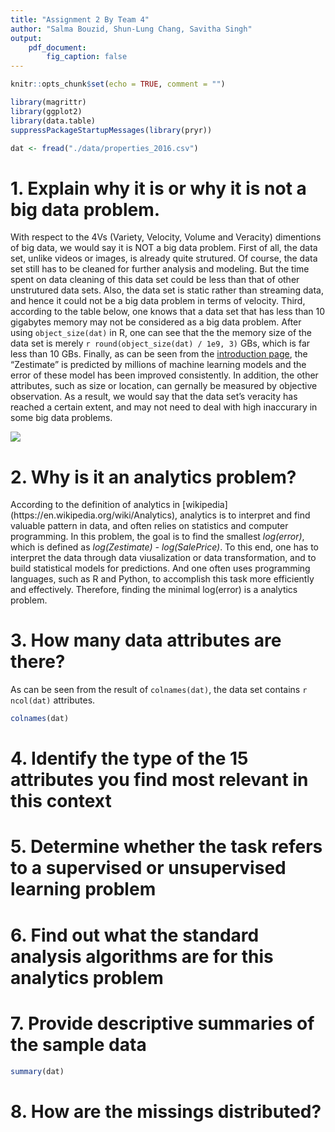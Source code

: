 ```yaml
---
title: "Assignment 2 By Team 4"
author: "Salma Bouzid, Shun-Lung Chang, Savitha Singh"
output: 
    pdf_document:
        fig_caption: false
---
```


```r
knitr::opts_chunk$set(echo = TRUE, comment = "")
```

```r
library(magrittr)
library(ggplot2)
library(data.table)
suppressPackageStartupMessages(library(pryr))
```

```r
dat <- fread("./data/properties_2016.csv")
```

# 1. Explain why it is or why it is not a big data problem.

With respect to the 4Vs (Variety, Velocity, Volume and Veracity) dimentions of big data, we would say it is NOT a big data problem. First of all, the data set, unlike videos or images, is already quite strutured. Of course, the data set still has to be cleaned for further analysis and modeling. But the time spent on data cleaning of this data set could be less than that of other unstrutured data sets. Also, the data set is static rather than streaming data, and hence it could not be a big data problem in terms of velocity. Third, according to the table below, one knows that a data set that has less than 10 gigabytes memory may not be considered as a big data problem. After using `object_size(dat)` in R, one can see that the the memory size of the data set is merely `r round(object_size(dat) / 1e9, 3)` GBs, which is far less than 10 GBs. Finally, as can be seen from the [introduction page](https://www.kaggle.com/c/zillow-prize-1), the "Zestimate" is predicted by millions of machine learning models and the error of these model has been improved consistently. In addition, the other attributes, such as size or location, can gernally be measured by objective observation. As a result, we would say that the data set's veracity has reached a certain extent, and may not need to deal with high inaccurary in some big data problems.

![](imgs/table1.png)

# 2. Why is it an analytics problem?

According to the definition of analytics in [wikipedia] (https://en.wikipedia.org/wiki/Analytics), analytics is to interpret and find valuable pattern in data, and often relies on statistics and computer programming. In this problem, the goal is to find the smallest *log(error)*, which is defined as *log(Zestimate) - log(SalePrice)*. To this end, one has to interpret the data through data viusalization or data transformation, and to build statistical models for predictions. And one often uses programming languages, such as R and Python, to accomplish this task more efficiently and effectively. Therefore,  finding the minimal log(error) is a analytics problem.

# 3. How many data attributes are there?

As can be seen from the result of `colnames(dat)`, the data set contains `r ncol(dat)` attributes.

```r
colnames(dat)
```
# 4. Identify the type of the 15 attributes you find most relevant in this context


# 5. Determine whether the task refers to a supervised or unsupervised learning problem

# 6. Find out what the standard analysis algorithms are for this analytics problem

# 7. Provide descriptive summaries of the sample data

```r
summary(dat)
```

# 8. How are the missings distributed?